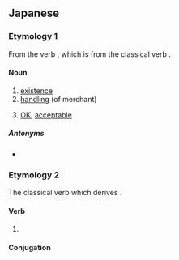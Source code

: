 ==Japanese==
{{ja-kanjitab|あ|alt=在り}}

===Etymology 1===
From the verb {{ja-r|有る|ある|to exist}}, which is from the classical verb {{ja-r|有り|あり}}.

====Noun====
{{ja-noun|あり}}

# [[existence]]
# [[handle|handling]] (of merchant)
# {{lb|ja|colloquial}} [[OK]], [[acceptable]]

=====Antonyms=====
* {{ja-r|無し|なし|gloss=[[nonexistence]], [[unavailable]], [[unacceptable]]}}

===Etymology 2===
The classical verb which derives {{ja-r|有る|ある}}.

====Verb====
{{ja-verb|type=irreg|あり}}

# {{alt form|ja|ある|tr=aru|from=classical}}

====Conjugation====
{{ja-conj-bungo|あ|irreg-r}}

{{DEFAULTSORT:あり}}